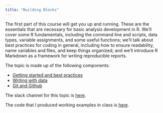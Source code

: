 ```yaml
---
title: "Building Blocks"
---
```


The first part of this course will get you up and running. These are the essentials that are necessary for basic analysis development in R. We'll cover some R fundamentals, including the command line and scripts, data types, variable assignments, and some useful functions; we'll talk about best practices for coding in general, including how to ensure readability, name variables and files, and keep things organized; and we'll introduce R Markdown as a framework for writing reproducible reports. 

The topic is made up of the following components:

* [Getting started and best practices](best_practices.html)
* [Writing with data](writing_with_data.html)
* [Git and Github](git.html)

The slack channel for this topic is [here](https://p8105-fall2018.slack.com/messages/CCATLJG67).

The code that I produced working examples in class is [here](https://github.com/p8105/building_blocks).